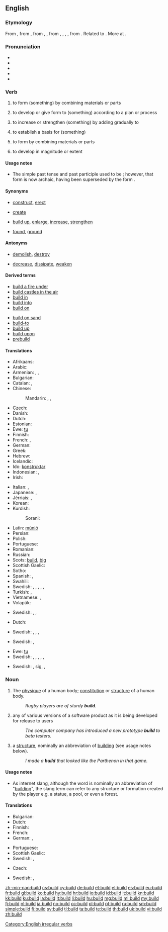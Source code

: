 ==English==

===Etymology===
From {{etyl|enm|en}} {{term|bilden|lang=enm}}, from {{etyl|ang|en}} {{term|byldan||to build, construct|lang=ang}}, from {{etyl|gem-pro|en}} {{recons|buldijaną|lang=gem-pro}}, {{recons|budlijaną||to build|lang=gem-pro}}, from {{etyl|gem-pro|en}} {{recons|budlą|lang=gem-pro}}, {{recons|buþlą|lang=gem-pro}}, {{recons|bōdlą|lang=gem-pro}}, {{recons|bōþlą||house, dwelling, farm|lang=gem-pro}}, from {{etyl|ine-pro|en}} {{recons|bhōw-||to swell, grow, thrive, be, live, dwell|lang=ine-pro}}. Related to {{etyl|ang|-}} {{term|bold||abode, house, dwelling-place, mansion, hall, castle, temple|lang=ang}}. More at {{l/en|bottle}}.

===Pronunciation===
* {{IPA|/bɪld/}}
* {{audio|en-us-build.ogg|Audio (US)}}
* {{audio|En-uk-to build.ogg|Audio (UK)}}
* {{rhymes|ɪld}}
* {{homophones|lang=en|billed}}

===Verb===
{{en-verb|builds|building|built}}

# {{transitive}} to form (something) by combining materials or parts
# {{transitive}} to develop or give form to (something) according to a plan or process
# {{transitive}} to increase or strengthen (something) by adding gradually to
# {{transitive}} to establish a basis for (something)
# {{intransitive}} to form by combining materials or parts
# {{intransitive}} to develop in magnitude or extent

====Usage notes====
* The simple past tense and past participle used to be {{term|builded|lang=en}}; however, that form is now archaic, having been superseded by the form {{term||built|lang=en}}.

====Synonyms====
* {{sense|to form by combining materials or parts}} [[construct]], [[erect]]
* {{sense|to develop or give form to according to a plan or process}} [[create]]
* {{sense|to increase or strengthen by adding gradually to}} [[build up]], [[enlarge]], [[increase]], [[strengthen]]
* {{sense|to establish a basis for}} [[found]], [[ground]]

====Antonyms====
* {{sense|to form by combining materials or parts}} [[demolish]], [[destroy]]
* {{sense|to increase or strengthen by adding gradually to}} [[decrease]], [[dissipate]], [[weaken]]

====Derived terms====
{{rel-top|Terms derived from ''build'' (verb)}}
* [[build a fire under]]
* [[build castles in the air]]
* [[build in]]
* [[build into]]
* [[build on]]
{{rel-mid}}
* [[build on sand]] <!-- ([[idiom]] based on [[Gospel]] of Matthew 7:26-7) -->
* [[build-to]]
* [[build up]]
* [[build upon]]
* [[prebuild]]
{{rel-bottom}}

====Translations====
{{trans-top|(transitive) to form by combining materials or parts}}
* Afrikaans: {{t-|af|bou}}
* Arabic: {{t-|ar|بنى|tr=banā}}
* Armenian: {{t-|hy|կառուցել|tr=kaṙuc'el}}, {{t-|hy|շինել|tr=šinel}}, {{t-|hy|սարքել|tr=sark'el}}
* Bulgarian: {{t+|bg|строя}}
* Catalan: {{t+|ca|construir}}, {{t+|ca|edificar}}
* Chinese:
*: Mandarin: {{t|cmn|建設|tr=jiànzào|sc=Hani}}, {{t|cmn|建设|tr=jiànshè|sc=Hani}}, {{t|cmn|建造|tr=jiànzào|sc=Hani}}
* Czech: {{t+|cs|stavět}}
* Danish: {{t-|da|bygge}}
* Dutch: {{t+|nl|bouwen}}
* Estonian: {{t-|et|ehitama}}
* Ewe: [[tu]]
* Finnish: {{t+|fi|rakentaa}}
* French: {{t+|fr|construire}}, {{t+|fr|édifier}}
* German: {{t+|de|bauen}}
* Greek: {{t+|el|χτίζω|tr=xtízo}}
* Hebrew: {{t-|he|בנה|tr=baná}}
* Icelandic: {{t+|is|byggja}}
* Ido: [[konstruktar]]
* Indonesian: {{t+|id|bangun|alt=membangun}}, {{t+|id|diri|alt=mendirikan}}
* Irish: {{t-|ga|tóg}}
{{trans-mid}}
* Italian: {{t+|it|costruire}}, {{t-|it|edificare}}
* Japanese: {{t-|ja|建てる|tr=[[たてる]], tateru}}, {{t+|ja|建設|tr=けんせつする, kensetsu suru|alt=建設する}}
* Jèrriais: {{tø|roa-jer|construithe}}, {{tø|roa-jer|bâti}}
* Korean: {{t+|ko|만들다|tr=mandulda}}
* Kurdish:
*: Sorani: {{ku-Arab|[[دروستکردن]]}}
* Latin: [[munio|mūniō]]
* Persian: {{t+|fa|ساختن|tr=sâxtan}}
* Polish: {{t+|pl|budować}}
* Portuguese: {{t+|pt|construir}}
* Romanian: {{t+|ro|clădi}}
* Russian: {{t+|ru|строить|tr=stróitʹ}} {{impf}}
* Scots: [[#Scots|build]], [[big#Scots|big]]
* Scottish Gaelic: {{t-|gd|tog}}
* Sotho: {{t-|st|haha}}
* Spanish: {{t+|es|construir}}, {{t+|es|edificar}}
* Swahili: {{t-|sw|kujenga}}
* Swedish: {{t+|sv|anlägga}}, {{t+|sv|bygga}}, {{t+|sv|förfärdiga}}, {{t+|sv|uppföra}}, {{t-|sv|uppresa}}, {{t+|sv|upprätta}}
* Turkish: {{t+|tr|yapmak}}, {{t+|tr|inşa etmek}}
* Vietnamese: {{t+|vi|xây}}, {{t+|vi|xây dựng}}
* Volapük: {{t+|vo|bumön}}
{{trans-bottom}}

{{trans-top|(transitive) to develop or give form to according to a plan or process}}
* Swedish: {{t+|sv|bygga}}, {{t+|sv|forma}}, {{t+|sv|skapa}}
{{trans-mid}}
{{trans-bottom}}

{{trans-top|(transitive) to increase or strengthen by adding gradually to}}
* Dutch: {{t+|nl|opbouwen}}
{{trans-mid}}
* Swedish: {{t-|sv|bygga upp}}, {{t+|sv|hopa}}, {{t+|sv|stegra}}, {{t+|sv|öka}}
{{trans-bottom}}

{{trans-top|(transitive) to establish a basis for}}
* Swedish: {{t+|sv|bygga}}, {{t+|sv|grunda}}
{{trans-mid}}
{{trans-bottom}}

{{trans-top|(intransitive) to form by combining materials or parts}}
* Ewe: [[tu]]
* Swedish: {{t+|sv|anlägga|alt=anläggas}}, {{t+|sv|bygga|alt=byggas}}, {{t+|sv|förfärdiga|alt=förfärdigas}}, {{t+|sv|uppföra|alt=uppföras}}, {{t-|sv|uppresa|alt=uppresas}}, {{t+|sv|upprätta|alt=upprättas}}
{{trans-mid}}
{{trans-bottom}}

{{trans-top|(intransitive) to develop in magnitude or extent}}
* Swedish: {{t-|sv|bygga upp|alt=byggas upp}}, {{t+|sv|hopa}} sig, {{t+|sv|stegra|alt=stegras}}, {{t+|sv|öka|alt=ökas}}
{{trans-mid}}
{{trans-bottom}}

===Noun===
{{en-noun}}

# The [[physique]] of a human body; [[constitution]] or [[structure]] of a human body.
#: ''Rugby players are of sturdy '''build'''.''
# {{computing}} any of various versions of a software product as it is being developed for release to users
#: ''The computer company has introduced a new prototype '''build''' to beta testers.''
# {{Internet slang}} a [[structure]], nominally an abbreviation of [[building]] (see usage notes below).
#: ''I made a '''build''' that looked like the Parthenon in that game.''

====Usage notes====
* As internet slang, although the word is nominally an abbreviation of "[[building]]", the slang term can refer to any structure or formation created by the player e.g. a statue, a pool, or even a forest. 
====Translations====
{{trans-top|physique}}
* Bulgarian: {{t+|bg|телосложение|n}}
* Dutch: {{t+|nl|bouw}}
* Finnish: {{t-|fi|ruumiinrakenne}}
* French: {{t+|fr|carrure|f}}
* German: {{t+|de|Bau|m}}, {{t-|de|Körperbau|m}}
{{trans-mid}}
* Portuguese: {{t+|pt|físico|m}}
* Scottish Gaelic: {{t-|gd|dèanamh|m}}
* Swedish: {{t+|sv|byggnad|c}}, {{t-|sv|kroppsbyggnad|c}}
{{trans-bottom}}

{{trans-top|any version of a software during its development}}
* Czech: {{t-|cs|sestavení|n}}
{{trans-mid}}
* Swedish: {{t+|sv|build|c}}, {{t+|sv|bygge|n}}
{{trans-bottom}}

[[Category:English irregular verbs]]

[[zh-min-nan:build]]
[[cs:build]]
[[cy:build]]
[[de:build]]
[[et:build]]
[[el:build]]
[[es:build]]
[[eu:build]]
[[fr:build]]
[[gl:build]]
[[ko:build]]
[[hy:build]]
[[hr:build]]
[[io:build]]
[[id:build]]
[[it:build]]
[[kn:build]]
[[kk:build]]
[[ku:build]]
[[la:build]]
[[lt:build]]
[[li:build]]
[[hu:build]]
[[mg:build]]
[[ml:build]]
[[my:build]]
[[fj:build]]
[[nl:build]]
[[ja:build]]
[[no:build]]
[[oc:build]]
[[pl:build]]
[[pt:build]]
[[ru:build]]
[[sm:build]]
[[simple:build]]
[[fi:build]]
[[sv:build]]
[[tl:build]]
[[ta:build]]
[[te:build]]
[[th:build]]
[[uk:build]]
[[vi:build]]
[[zh:build]]